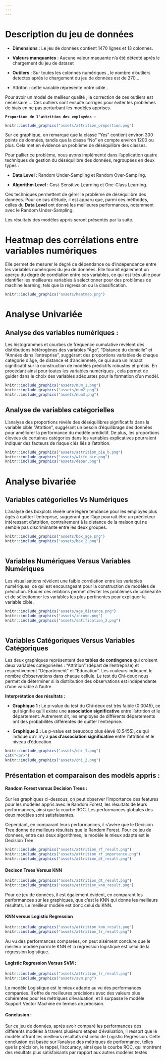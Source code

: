 ```yaml
---
---
---
```


# Description du jeu de données

-   **Dimensions** : Le jeu de données contient 1470 lignes et 13 colonnes.

-   **Valeurs manquantes** : Aucune valeur maquante n'a été détecté après le chargement du jeu de dataset

-   **Outilers** : Sur toutes les colonnes numériques , le nombre d'outliers detectés après le chargement du jeu de données est de 270...

-   Attriton : cette variable répresente notre cible .

Pour avoir un model de meilleur qualité , la correction de ces outliers est nécéssaire ... Ces outliers sont ensuite corrigés pour éviter les problèmes de biais en ne pas perturbant les modèles apprises.

**`Proportion de l'attrition des employées :`**

```r
knitr::include_graphics("assets/attrition_proportion.png")
```

Sur ce graphique, on remarque que la classe "Yes" contient environ 300 points de données, tandis que la classe "No" en compte environ 1200 ou plus. Cela met en évidence un problème de déséquilibre des classes.

Pour pallier ce problème, nous avons implémenté dans l'application quatre techniques de gestion du déséquilibre des données, regroupées en deux types :

-   **Data Level** : Random Under-Sampling et Random Over-Sampling.

-   **Algorithm Level** : Cost-Sensitive Learning et One-Class Learning.

Ces techniques permettent de gérer le problème de déséquilibre des données. Pour ce cas d'étude, il est apparu que, parmi ces méthodes, celles du **Data Level** ont donné les meilleures performances, notamment avec le Random Under-Sampling.

Les résultats des modèles appris seront présentés par la suite.

# Heatmap des corrélations entre variables numériques

Elle permet de mesurer le degré de dépendance ou d'indépendance entre les variables numériques du jeu de données. Elle fournit également un aperçu du degré de corrélation entre ces variables, ce qui est très utile pour identifier les meilleures variables à sélectionner pour des problèmes de machine learning, tels que la régression ou la classification.

```r
knitr::include_graphics("assets/heatmap.png")
```

# Analyse Univariée 

## Analyse des variables numériques : 

Les histogrammes et courbes de fréquence cumulative révèlent des distributions hétérogènes des variables "Âge", "Distance du domicile" et "Années dans l'entreprise", suggérant des proportions variables de chaque catégorie d'âge, de distance et d'ancienneté, ce qui aura un impact significatif sur la construction de modèles prédictifs robustes et précis. En procédant ainsi pour toutes les variables numériques , cela permet de guider dans le choix des variables adéquates pour la formation d'un modèl.

```r
knitr::include_graphics("assets/num_1.png")
knitr::include_graphics("assets/num2.png")
knitr::include_graphics("assets/num3.png")
```

## Analyse de variables catégorielles 

L'analyse des proportions révèle des déséquilibres significatifs dans la variable cible "Attrition", suggérant un besoin d'équilibrage des données pour améliorer la performance du modèle prédictif. De plus, les proportions élevées de certaines catégories dans les variables explicatives pourraient indiquer des facteurs de risque clés liés à l'attrition.

```r
knitr::include_graphics("assets/attrition_pie_b.png")
knitr::include_graphics("assets/wlife_pie.png")
knitr::include_graphics("assets/depar.png")
```

# Analyse bivariée

## Variables catégorielles Vs Numériques 

L'analyse des boxplots révèle une légère tendance pour les employés plus âgés à quitter l'entreprise, suggérant que l'âge pourrait être un prédicteur intéressant d'attrition, contrairement à la distance de la maison qui ne semble pas discriminante entre les deux groupes.

```r
knitr::include_graphics("assets/box_age.png")
knitr::include_graphics("assets/box_2.png")
 
```

## Variables Numériques Versus Variables Numériques 

Les visualisations révèlent une faible corrélation entre les variables numériques, ce qui est encourageant pour la construction de modèles de prédiction. Étudier ces relations permet d'éviter les problèmes de colinéarité et de sélectionner les variables les plus pertinentes pour expliquer la variable cible.

```r
knitr::include_graphics("assets/age_distance.png")
knitr::include_graphics("assets/income.png")
knitr::include_graphics("assets/satification_2.png")
 
```

## Variables Catégoriques Versus Variables Catégoriques 

Les deux graphiques représentent des **tables de contingence** qui croisent deux variables catégorielles : "Attrition" (départ de l'entreprise) et respectivement "Département" et "Éducation". Les couleurs indiquent le nombre d'observations dans chaque cellule. Le test du Chi-deux nous permet de déterminer si la distribution des observations est indépendante d'une variable à l'autre.

**Interprétation des résultats :**

-   **Graphique 1 :** Le p-value du test du Chi-deux est très faible (0.0045), ce qui signifie qu'il existe une **association significative** entre l'attrition et le département. Autrement dit, les employés de différents départements ont des probabilités différentes de quitter l'entreprise.

-   **Graphique 2 :** Le p-value est beaucoup plus élevé (0.5455), ce qui indique qu'il n'y a **pas d'association significative** entre l'attrition et le niveau d'éducation.

```r
knitr::include_graphics("assets/chi_1.png")
cat("<br>")
knitr::include_graphics("assets/chi_2.png")

```

## Présentation et comparaison des modèls appris :

#### Random Forest versus Decision Trees :

Sur les graphiques ci-dessous, on peut observer l'importance des features pour les modèles appris avec le Random Forest, les résultats de leurs performances, ainsi que la courbe ROC. Les performances globales des deux modèles sont satisfaisantes.

Cependant, en comparant leurs performances, il s'avère que le Decision Tree donne de meilleurs résultats que le Random Forest. Pour ce jeu de données, entre ces deux algorithmes, le modèle le mieux adapté est le Decision Tree.

```r
knitr::include_graphics("assets/attrition_rf_result.png")
knitr::include_graphics("assets/attrition_rf_importance.png")
knitr::include_graphics("assets/attrition_dt_result.png")
```

#### Decison Trees Versus KNN

```r
knitr::include_graphics("assets/attrition_dt_result.png")
knitr::include_graphics("assets/attrition_knn_result.png")
```

Pour ce jeu de données, il est également évident, en comparant les performances sur les graphiques, que c'est le KNN qui donne les meilleurs résultats. Le meilleur modèle est donc celui du KNN.

#### KNN versus Logistic Regression

```r
knitr::include_graphics("assets/attrition_knn_result.png")
knitr::include_graphics("assets/attrition_lr_result.png")

```

Au vu des performances comparées, on peut aisément conclure que le meilleur modèle parmi le KNN et la régression logistique est celui de la régression logistique.

#### Logistic Regression Versus SVM :

```r
knitr::include_graphics("assets/attrition_lr_result.png")
knitr::include_graphics("assets/svm.png")
```

Le modèle Logistique est le mieux adapté au vu des performances comparées. Il offre de meilleures précisions avec des valeurs plus cohérentes pour les métriques d'évaluation, et il surpasse le modèle Support Vector Machine en termes de précision.

#### Conclusion :

Sur ce jeu de données, après avoir comparé les performances des différents modèles à travers plusieurs étapes d'évaluation, il ressort que le modèle offrant les meilleurs résultats est celui de Logistic Regression. Cette conclusion est basée sur l'analyse des métriques de performance, telles que la précision, le rappel, l'accuracy, ainsi que la courbe ROC, qui montrent des résultats plus satisfaisants par rapport aux autres modèles testés
